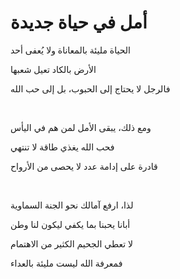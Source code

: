 # أمل في حياة جديدة

الحياة مليئة بالمعاناة ولا يُعفى أحد

الأرض بالكاد تعيل شعبها

فالرجل لا يحتاج إلى الحبوب، بل إلى حب الله

<p></p>

<br />

ومع ذلك، يبقى الأمل لمن هم في اليأس

فحب الله يغذي طاقة لا تنتهي

قادرة على إدامة عدد لا يحصى من الأرواح

<p></p>

<br />

لذا، ارفع آمالك نحو الجنة السماوية

أبانا يحبنا بما يكفي ليكون لنا وطن

لا تعطي الجحيم الكثير من الاهتمام

فمعرفة الله ليست مليئة بالعداء